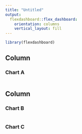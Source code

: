```yaml
---
title: "Untitled"
output: 
  flexdashboard::flex_dashboard:
    orientation: columns
    vertical_layout: fill
---
```


```r
library(flexdashboard)
```

Column {data-width=500}
-----------------------------------------------------------------------

### Chart A

```r

```

Column {data-width=450}
-----------------------------------------------------------------------

### Chart B

```r

```

### Chart C

```r

```

